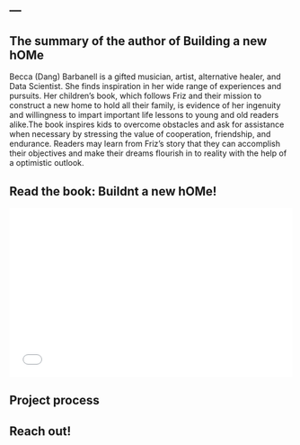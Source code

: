 ---
---


## The summary of the author of Building a new hOMe

Becca (Dang) Barbanell is a gifted musician, artist, alternative healer, and Data Scientist. She finds inspiration in her wide range of experiences and pursuits. Her children's book, which follows Friz and their mission to construct a new home to hold all their family, is evidence of her ingenuity and willingness to impart important life lessons to young and old readers alike.The book inspires kids to overcome obstacles and ask for assistance when necessary by stressing the value of cooperation, friendship, and endurance. Readers may learn from Friz's story that they can accomplish their objectives and make their dreams flourish in to reality with the help of a optimistic outlook. 

## Read the book: Buildnt a new hOMe!
<iframe src="allpages-buildinghome.pdf" width="100%" height="300" style="border:none;">
</iframe>

## Project process


## Reach out!